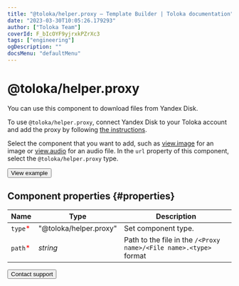 ```yaml
---
title: "@toloka/helper.proxy — Template Builder | Toloka documentation"
date: "2023-03-30T10:05:26.179293"
author: ["Toloka Team"]
coverId: F_bIcOYF9yjrxkPZrXc3
tags: ["engineering"]
ogDescription: ""
docsMenu: "defaultMenu"
---
```


# @toloka/helper.proxy

You can use this component to download files from Yandex Disk.

To use `@toloka/helper.proxy`, connect Yandex Disk to your Toloka account and add the proxy by following [the instructions](/docs/guide/prepare-data).

Select the component that you want to add, such as [view.image](/docs/template-builder/reference/view.image) for an image or [view.audio](/docs/template-builder/reference/view.audio) for an audio file. In the `url` property of this component, select the `@toloka/helper.proxy` type.

<Button themeColor="light" view="default" size="l" type="link" url="https://ya.cc/t/V8WEk0kF3twYd3">View example</Button>

## Component properties {#properties}

**Name** | **Type** | **Description**
----- | ----- | -----
`type`<span style="color: red">\*</span> | "@toloka/helper.proxy" | Set component type.
`path`<span style="color: red">\*</span> | _string_ | Path to the file in the `/<Proxy name>/<File name>.<type>` format

<Button themeColor="light" view="default" size="l" type="link" url="/docs/guide/troubleshooting/support?form-source=template-builder-reference-helper-proxy">Contact support</Button>